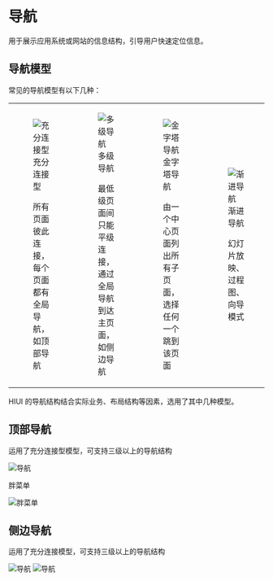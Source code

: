 # 导航

用于展示应用系统或网站的信息结构，引导用户快速定位信息。

## 导航模型

常见的导航模型有以下几种：

<table className="no-border" style={{ width: '976px' }}>
  <tbody>
  <tr>
    <td>
      <figure>
        <img src="<BASE_URL>/static/images/designs/navigation-1-1.png" srcSet="<BASE_URL>/static/images/designs/navigation-1-1@2x.png 2x" alt="充分连接型" />
        <figcaption>充分连接型</figcaption>
        <p>所有页面彼此连接，每个页面都有全局导航，如顶部导航</p>
      </figure>
    </td>
    <td>
      <figure>
        <img src="<BASE_URL>/static/images/designs/navigation-1-2.png" srcSet="<BASE_URL>/static/images/designs/navigation-1-2@2x.png 2x" alt="多级导航" />
        <figcaption>多级导航</figcaption>
        <p>最低级页面间只能平级连接，通过全局导航到达主页面，如侧边导航</p>
      </figure>
    </td>
    <td>
      <figure>
        <img src="<BASE_URL>/static/images/designs/navigation-1-3.png" srcSet="<BASE_URL>/static/images/designs/navigation-1-3@2x.png 2x" alt="金字塔导航" />
        <figcaption>金字塔导航</figcaption>
        <p>由一个中心页面列出所有子页面， 选择任何一个跳到该页面</p>
      </figure>
    </td>
    <td>
      <figure>
        <img src="<BASE_URL>/static/images/designs/navigation-1-4.png" srcSet="<BASE_URL>/static/images/designs/navigation-1-4@2x.png 2x" alt="渐进导航" />
        <figcaption>渐进导航</figcaption>
        <p>幻灯片放映、过程图、向导模式</p>
      </figure>
    </td>
  </tr>
  </tbody>
</table>

HIUI 的导航结构结合实际业务、布局结构等因素，选用了其中几种模型。

## 顶部导航

运用了充分连接型模型，可支持三级以上的导航结构

<img src="<BASE_URL>/static/images/designs/navigation-2.png" srcSet="<BASE_URL>/static/images/designs/navigation-2@2x.png 2x" alt="导航" />

胖菜单

<img src="<BASE_URL>/static/images/designs/navigation-3.png" srcSet="<BASE_URL>/static/images/designs/navigation-3@2x.png 2x" alt="胖菜单" />

## 侧边导航

运用了充分连接模型，可支持三级以上的导航结构

<img src="<BASE_URL>/static/images/designs/navigation-4.png" srcSet="<BASE_URL>/static/images/designs/navigation-4@2x.png 2x" alt="导航" />
<img src="<BASE_URL>/static/images/designs/navigation-5.png" srcSet="<BASE_URL>/static/images/designs/navigation-5@2x.png 2x" alt="导航" />
